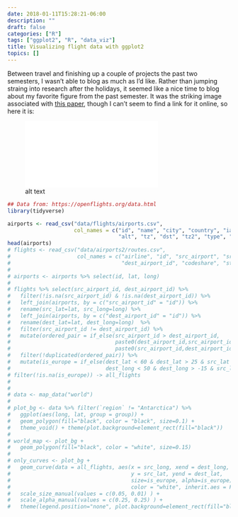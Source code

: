 ```yaml
---
date: 2018-01-11T15:28:21-06:00
description: ""
draft: false
categories: ["R"]
tags: ["ggplot2", "R", "data_viz"]
title: Visualizing flight data with ggplot2
topics: []
---
```


Between travel and finishing up a couple of projects the past two semesters, I wasn't able to blog as much as I'd like. Rather than jumping straing into research after the holidays, it seemed like a nice time to blog about my favorite figure from the past semester. It was the striking image associated with [this paper](http://journals.plos.org/ploscompbiol/article?id=10.1371/journal.pcbi.1005749), though I can't seem to find a link for it online, so here it is:

![alt text](static/striking_image_world_map.pdf "Hypothetical flu spreading visualization")


```r
## Data from: https://openflights.org/data.html
library(tidyverse)

airports <- read_csv("data/flights/airports.csv", 
                     col_names = c("id", "name", "city", "country", "iata", "icao", "lat", "long",
                                   "alt", "tz", "dst", "tz2", "type", "source"), na = c("\\N"))
head(airports)
# flights <- read_csv("data/airports2/routes.csv", 
#                     col_names = c("airline", "id", "src_airport", "src_airport_id", "dest_airport",
#                                   "dest_airport_id", "codeshare", "stops", "equip"), na = c("\\N"))
# 
# airports <- airports %>% select(id, lat, long)
# 
# flights %>% select(src_airport_id, dest_airport_id) %>%
#   filter(!is.na(src_airport_id) & !is.na(dest_airport_id)) %>%
#   left_join(airports, by = c("src_airport_id" = "id")) %>%
#   rename(src_lat=lat, src_long=long) %>%
#   left_join(airports, by = c("dest_airport_id" = "id")) %>%
#   rename(dest_lat=lat, dest_long=long)  %>%
#   filter(src_airport_id != dest_airport_id) %>%
#   mutate(ordered_pair = if_else(src_airport_id > dest_airport_id, 
#                                 paste0(dest_airport_id,src_airport_id),
#                                 paste0(src_airport_id,dest_airport_id))) %>%
#   filter(!duplicated(ordered_pair)) %>%
#   mutate(is_europe = if_else(dest_lat < 60 & dest_lat > 25 & src_lat < 60 & src_lat > 10 & 
#                              dest_long < 50 & dest_long > -15 & src_long < 50 & src_long > -15, TRUE,FALSE)) %>%
# filter(!is.na(is_europe)) -> all_flights
#   
# 
# data <- map_data("world") 
# 
# plot_bg <- data %>% filter(`region` != "Antarctica") %>% 
#   ggplot(aes(long, lat, group = group)) + 
#   geom_polygon(fill="black", color = "black", size=0.1) + 
#   theme_void() + theme(plot.background=element_rect(fill="black"))
# 
# world_map <- plot_bg + 
#   geom_polygon(fill="black", color = "white", size=0.15) 
# 
# only_curves <- plot_bg +
#   geom_curve(data = all_flights, aes(x = src_long, xend = dest_long, 
#                                      y = src_lat, yend = dest_lat, 
#                                      size=is_europe, alpha=is_europe), 
#                                      color = "white", inherit.aes = FALSE) +
#   scale_size_manual(values = c(0.05, 0.01) ) +
#   scale_alpha_manual(values = c(0.25, 0.25) ) +
#   theme(legend.position="none", plot.background=element_rect(fill="black"))

```


